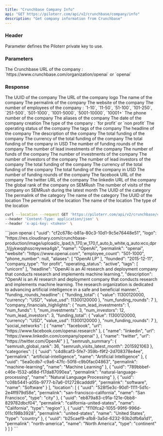 ```yaml
---
title: "Crunchbase Company Info"
api: "GET https://piloterr.com/api/v2/crunchbase/company/info"
description: "Get company information from Crunchbase"
---
```


### Header

<ParamField header="x-api-key" type="string" required={true}>
    Parameter defines the Piloterr private key to use.
</ParamField>

### Parameters

<ParamField query="query" type="string" optional={false} placeholder="https://www.crunchbase.com/organization/openai">
    The Crunchbase URL of the company : `https://www.crunchbase.com/organization/openai` or `openai`
</ParamField>


### Response

<ResponseField name="company" type="Company Object">
    <Expandable title="properties" defaultOpen={true}>
        <ResponseField name="uuid" type="string">
            The UUID of the company
        </ResponseField>
        <ResponseField name="logo" type="string">
            The URL of the company logo
        </ResponseField>
        <ResponseField name="name" type="string">
            The name of the company
        </ResponseField>
        <ResponseField name="permalink" type="string">
            The permalink of the company
        </ResponseField>
        <ResponseField name="website" type="string">
            The website of the company
        </ResponseField>
        <ResponseField name="employee_count" type="string">
            The number of employees of the company : `1-10`, `11-50`, `51-100`, `101-250`, `251-500`, `501-1000`, `1001-5000`, `5001-10000`, `10001+`
        </ResponseField>
        <ResponseField name="phone_number" type="string">
            The phone number of the company
        </ResponseField>
        <ResponseField name="aliases" type="array">
            The aliases of the company
        </ResponseField>
        <ResponseField name="founded" type="string">
            The date of the company creation
        </ResponseField>
        <ResponseField name="company_type" type="string">
            The type of the company : `for profit` or `non profit`
        </ResponseField>
        <ResponseField name="operating_status" type="string">
            The operating status of the company
        </ResponseField>
        <ResponseField name="tags" type="array">
            The tags of the company
        </ResponseField>
        <ResponseField name="headline" type="string">
            The headline of the company
        </ResponseField>
        <ResponseField name="description" type="string">
            The description of the company
        </ResponseField>
        <ResponseField name="funding_rounds_headline" type="object">
            <Expandable title="properties" defaultOpen={true}>
                <ResponseField name="funding_total" type="object">
                    <Expandable title="properties" defaultOpen={true}>
                        <ResponseField name="value" type="number">
                            The total funding of the company
                        </ResponseField>
                        <ResponseField name="currency" type="string">
                            The currency of the total funding of the company
                        </ResponseField>
                        <ResponseField name="value_usd" type="number">
                            The total funding of the company in USD
                        </ResponseField>
                    </Expandable>
                </ResponseField>
                <ResponseField name="num_funding_rounds" type="number">
                    The number of funding rounds of the company
                </ResponseField>
            </Expandable>
        </ResponseField>
        <ResponseField name="company_financials_highlights" type="object">
            <Expandable title="properties" defaultOpen={true}>
                <ResponseField name="num_lead_investments" type="number">
                    The number of lead investments of the company
                </ResponseField>
                <ResponseField name="num_funds" type="number">
                    The number of funds of the company
                </ResponseField>
                <ResponseField name="num_investments" type="number">
                    The number of investments of the company
                </ResponseField>
                <ResponseField name="num_investors" type="number">
                    The number of investors of the company
                </ResponseField>
                <ResponseField name="num_lead_investors" type="number">
                    The number of lead investors of the company
                </ResponseField>
                <ResponseField name="funding_total" type="object">
                    <Expandable title="properties" defaultOpen={true}>
                        <ResponseField name="value" type="number">
                            The total funding of the company
                        </ResponseField>
                        <ResponseField name="currency" type="string">
                            The currency of the total funding of the company
                        </ResponseField>
                        <ResponseField name="value_usd" type="number">
                            The total funding of the company in USD
                        </ResponseField>
                    </Expandable>
                </ResponseField>
                <ResponseField name="num_funding_rounds" type="number">
                    The number of funding rounds of the company
                </ResponseField>
            </Expandable>
        </ResponseField>
        <ResponseField name="social_networks" type="list">
            <Expandable title="properties" defaultOpen={true}>
                <ResponseField name="facebook" type="string">
                    The facebook URL of the company
                </ResponseField>
                <ResponseField name="twitter" type="string">
                    The twitter URL of the company
                </ResponseField>
                <ResponseField name="linkedin" type="string">
                    The linkedin URL of the company
                </ResponseField>
            </Expandable>
        </ResponseField>
        <ResponseField name="semrush_summary" type="object">
            <Expandable title="properties" defaultOpen={true}>
                <ResponseField name="semrush_global_rank" type="number">
                    The global rank of the company on SEMRush
                </ResponseField>
                <ResponseField name="semrush_visits_latest_month" type="number">
                    The number of visits of the company on SEMRush during the latest month
                </ResponseField>
            </Expandable>
        </ResponseField>
        <ResponseField name="categories" type="list">
            <Expandable title="properties" defaultOpen={true}>
                <ResponseField name="uuid" type="string">
                    The UUID of the category
                </ResponseField>
                <ResponseField name="permalink" type="string">
                    The permalink of the category
                </ResponseField>
                <ResponseField name="name" type="string">
                    The name of the category
                </ResponseField>
            </Expandable>
        </ResponseField>
        <ResponseField name="location" type="list">
            <Expandable title="properties" defaultOpen={true}>
                <ResponseField name="uuid" type="string">
                    The UUID of the location
                </ResponseField>
                <ResponseField name="permalink" type="string">
                    The permalink of the location
                </ResponseField>
                <ResponseField name="name" type="string">
                    The name of the location
                </ResponseField>
                <ResponseField name="type" type="string">
                    The type of the location
                </ResponseField>
            </Expandable>
        </ResponseField>
    </Expandable>
</ResponseField>


<RequestExample>

```bash openai
curl --location --request GET 'https://piloterr.com/api/v2/crunchbase/company/info?query=https://www.crunchbase.com/organization/openai' \
--header 'Content-Type: application/json' \
--header 'x-api-key: <token>' \
```

</RequestExample>

<ResponseExample>
```json openai
{
    "uuid": "cf2c678c-b81a-80c3-10d1-9c5e76448e51",
    "logo": "https://res.cloudinary.com/crunchbase-production/image/upload/c_lpad,h_170,w_170,f_auto,b_white,q_auto:eco,dpr_1/jjykwqqhsscreywea4gb",
    "name": "OpenAI",
    "permalink": "openai",
    "website": "https://www.openai.com",
    "employee_count": "501-1000",
    "phone_number": null,
    "aliases": [
        "OpenAI LP"
    ],
    "founded": "2015-12-11",
    "company_type": "for profit",
    "operating_status": "active",
    "tags": [
        "unicorn"
    ],
    "headline": "OpenAI is an AI research and deployment company that conducts research and implements machine learning.",
    "description": "OpenAI is an AI research and deployment company that conducts research and implements machine learning. The research organization is dedicated to advancing artificial intelligence in a safe and beneficial manner.",
    "funding_rounds_headline": {
        "funding_total": {
            "value": 11300120000,
            "currency": "USD",
            "value_usd": 11300120000
        },
        "num_funding_rounds": 7
    },
    "company_financials_highlights": {
            "num_lead_investments": 1,
            "num_funds": 1,
            "num_investments": 3,
            "num_investors": 12,
            "num_lead_investors": 3,
            "funding_total": {
            "value": 11300120000,
            "currency": "USD",
            "value_usd": 11300120000
        },
        "num_funding_rounds": 7
    },
    "social_networks": [
        {
            "name": "facebook",
            "url": "https://www.facebook.com/openai.research"
        },
        {
            "name": "linkedin",
            "url": "https://www.linkedin.com/company/openai"
        },
        {
            "name": "twitter",
            "url": "https://twitter.com/OpenAI"
        }
    ],
    "semrush_summary": {
        "semrush_global_rank": 36,
        "semrush_visits_latest_month": 2015921063
    },
    "categories": [
        {
            "uuid": "c4d8caf3-5fe7-359b-f9f2-2d708378e4ee",
            "permalink": "artificial-intelligence",
            "name": "Artificial Intelligence"
        },
        {
            "uuid": "5ea0cdb7-c9a6-47fc-50f8-c9b0fac04863",
            "permalink": "machine-learning",
            "name": "Machine Learning"
        },
        {
            "uuid": "789bbbef-c46e-1532-a68d-f17da87090ea",
            "permalink": "natural-language-processing",
            "name": "Natural Language Processing"
        },
        {
            "uuid": "c08b5441-a05b-9777-b7a6-012728caddd9",
            "permalink": "software",
            "name": "Software"
        }
    ],
    "location": [
        {
            "uuid": "528f5e3c-90d1-1111-5d1c-2e4ff979d58e",
            "permalink": "san-francisco-california",
            "name": "San Francisco",
            "type": "city"
        },
        {
            "uuid": "eb879a83-c91a-121e-0bb8-829782dbcf04",
            "permalink": "california-united-states",
            "name": "California",
            "type": "region"
        },
        {
            "uuid": "f110fca2-1055-99f6-996d-011c198b3928",
            "permalink": "united-states",
            "name": "United States",
            "type": "country"
        },
        {
            "uuid": "b25caef9-a1b8-3a5d-6232-93b2dfb6a1d1",
            "permalink": "north-america",
            "name": "North America",
            "type": "continent"
        }
    ]
}
```
</ResponseExample>
